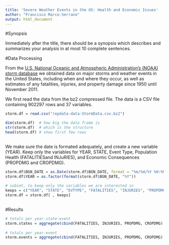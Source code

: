 ```yaml
---
title: 'Severe Weather Events in the US: Health and Economic Issues'
author: "Francisco Marco-Serrano"
output: html_document
---
```


#Synopsis

Immediately after the title, there should be a synopsis which describes and summarizes your analysis in at most 10 complete sentences.

#Data Processing

From the [U.S. National Oceanic and Atmospheric Administration's (NOAA) storm database](www.ncdc.noaa.gov/stormevents) we obtained data on major storms and weather events in the United States, including when and where they occur, as well as estimates of any fatalities, injuries, and property damage since 1950 until November 2011.

We first read the data from the bz2 compressed file. The data is a CSV file containing 902297 rows and 37 variables.

```r
storm.df = read.csv("repdata-data-StormData.csv.bz2")

dim(storm.df)  # how big the data frame is
str(storm.df)  # which is the structure
head(storm.df) # show first few rows
 
```

We make sure the date is formated adequately, and create a new variable (YEAR). Keep only the variables for YEAR, STATE, Event Type, Population Health (FATALITIESand INJuRIES), and Economic Consequences (PROPDMG and CROPDMG).

```r
storm.df$BGN_DATE = as.Date(storm.df$BGN_DATE, format = "%m/%d/%Y %H:%M:%S")
storm.df$YEAR = as.factor(format(storm.df$BGN_DATE, "%Y")) 
 
# subset, to keep only the variables we are interested in
keeps = c("YEAR", "STATE", "EVTYPE", "FATALITIES", "INJURIES", "PROPDMG", "CROPDMG")
storm.df = storm.df[ , keeps]
 
```

#Results

```r
# totals per year-state-event
storm.states = aggregate(cbind(FATALITIES, INJURIES, PROPDMG, CROPDMG) ~ YEAR + STATE + EVTYPE, data = storm.df, FUN="sum")
 
# totals per year-event
storm.events = aggregate(cbind(FATALITIES, INJURIES, PROPDMG, CROPDMG) ~ YEAR + EVTYPE, data = storm.df, FUN="sum")

```
